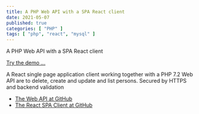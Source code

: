 ```yaml
---
title: A PHP Web API with a SPA React client
date: 2021-05-07
published: true
categories: [ "PHP" ]
tags: [ "php", "react", "mysql" ]
---
```


A PHP Web API with a SPA React client

<a href="https://phpclient.persteenolsen.dk" target="_blank" title="Show persons">Try the demo ...</a>


A React single page application client working together with a PHP 7.2 Web API are to delete, create and update and list persons. Secured by HTTPS and backend validation


<ul>
<li><a href="https://github.com/persteenolsen/php-no-auth-api" target="_blank">The Web API at GitHub</a></li>
<li><a href="https://github.com/persteenolsen/react-no-auth-client" target="_blank">The React SPA Client at GitHub</a></li>
</ul>


